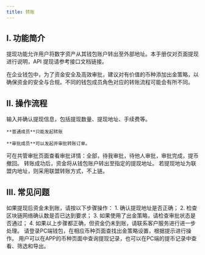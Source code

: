 ```yaml
---
title: 转账
---
```


## I. 功能简介

提现功能允许用户将数字资产从其钱包账户转出至外部地址。本手册仅对页面提现进行说明，API 提现请参考接口文档链接。

在企业钱包中，为了资金安全及高效审批，建议对有价值的币种添加出金策略，以确保资金的安全与合规。不同的钱包成员角色对应的转账流程可能会有所不同。

## II. 操作流程

<Steps>
<Step title="进入转账页面">


</Step>
<Step title="填写并确认转账信息">
    输入并确认提现信息，包括提现数量、提现地址、手续费等。

    **普通成员**只能发起转账    

    **审批成员**可以发起并审批转账订单。
 </Step>

<Step title="审批流程">
可在共管审批页面查看审批详情：全部，待我审批，待他人审批，审批完成，提币撤回。

</Step>
<Step title="转账成功">
转账成功后，资金将从钱包账户转出至指定的提现地址。
若提现地址为联盟内地址，则采用联盟转账方式，不上链。
</Step>
</Steps>

## III. 常见问题

<Accordion title="提现后资金未到账怎么办？">
如果提现后资金未到账，请按以下步骤操作：
1. 确认提现地址是否正确；
2. 检查区块链网络确认数是否已达到要求；
3. 如果使用了出金策略，请检查审批状态是否通过；
4. 如果以上步骤都正确，但资金仍未到账，请联系客户服务进行进一步处理。
</Accordion>
<Accordion title="如何添加出金策略？">
请登录PC端钱包，在相应币种页面查找出金策略设置，根据提示进行操作。
</Accordion>
<Accordion title="如何查询提现记录？">
用户可以在APP的币种页面中查询提现记录，也可以在PC端的提币记录中查看、筛选和导出。
</Accordion>

